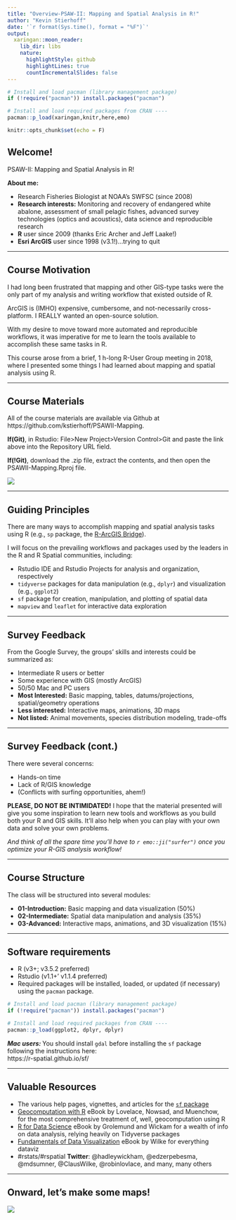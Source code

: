 ```yaml
---
title: "Overview-PSAW-II: Mapping and Spatial Analysis in R!"
author: "Kevin Stierhoff"
date: '`r format(Sys.time(), format = "%F")`'
output:
  xaringan::moon_reader:
    lib_dir: libs
    nature:
      highlightStyle: github
      highlightLines: true
      countIncrementalSlides: false
---
```


```r
# Install and load pacman (library management package)
if (!require("pacman")) install.packages("pacman")

# Install and load required packages from CRAN ----
pacman::p_load(xaringan,knitr,here,emo)

knitr::opts_chunk$set(echo = F)
```

## Welcome!
PSAW-II: Mapping and Spatial Analysis in R! 

**About me:** 

+ Research Fisheries Biologist at NOAA's SWFSC (since 2008) 
+ **Research interests:** Monitoring and recovery of endangered white abalone, assessment of small pelagic fishes, advanced survey technologies (optics and acoustics), data science and reproducible research 
+ **R** user since 2009 (thanks Eric Archer and Jeff Laake!)
+ **Esri ArcGIS** user since 1998 (v3.1!)...trying to quit 

---

## Course Motivation
I had long been frustrated that mapping and other GIS-type tasks were the only part of my analysis and writing workflow that existed outside of R. 

ArcGIS is (IMHO) expensive, cumbersome, and not-necessarily cross-platform. I REALLY wanted an open-source solution.

With my desire to move toward more automated and reproducible workflows, it was imperative for me to learn the tools available to accomplish these same tasks in R.  

This course arose from a brief, 1 h-long R-User Group meeting in 2018, where I presented some things I had learned about mapping and spatial analysis using R.  

---

## Course Materials
All of the course materials are available via Github at https://github.com/kstierhoff/PSAWII-Mapping. 

**If(Git)**, in Rstudio:
File>New Project>Version Control>Git and paste the link above into the Repository URL field.

**If(!Git)**, download the .zip file, extract the contents, and then open the PSAWII-Mapping.Rproj file.

![](Images/git-zip.png) 

---

## Guiding Principles
There are many ways to accomplish mapping and spatial analysis tasks using R (e.g., `sp` package, the [R-ArcGIS Bridge](https://r-arcgis.github.io/)).  

I will focus on the prevailing workflows and packages used by the leaders in the R and R Spatial communities, including:

+ Rstudio IDE and Rstudio Projects for analysis and organization, respectively 
+ `tidyverse` packages for data manipulation (e.g., `dplyr`) and visualization (e.g., `ggplot2`) 
+ `sf` package for creation, manipulation, and plotting of spatial data 
+ `mapview` and `leaflet` for interactive data exploration

---

## Survey Feedback
From the Google Survey, the groups' skills and interests could be summarized as: 

+ Intermediate R users or better 
+ Some experience with GIS (mostly ArcGIS) 
+ 50/50 Mac and PC users 
+ **Most Interested:** Basic mapping, tables, datums/projections, spatial/geometry operations 
+ **Less interested:** Interactive maps, animations, 3D maps 
+ **Not listed:** Animal movements, species distribution modeling, trade-offs

---

## Survey Feedback (cont.)
There were several concerns:  

+ Hands-on time 
+ Lack of R/GIS knowledge
+ (Conflicts with surfing opportunities, ahem!)

**PLEASE, DO NOT BE INTIMIDATED!**  I hope that the material presented will give you some inspiration to learn new tools and workflows as you build both your R and GIS skills. It'll also help when you can play with your own data and solve your own problems. 

_And think of all the spare time you'll have to `r emo::ji("surfer")` once you optimize your R-GIS analysis workflow!_ 

---

## Course Structure
The class will be structured into several modules:

+ **01-Introduction:** Basic mapping and data visualization (50%)
+ **02-Intermediate:** Spatial data manipulation and analysis (35%)
+ **03-Advanced:** Interactive maps, animations, and 3D visualization (15%) 

---

## Software requirements
+ R (v3+; v3.5.2 preferred) 
+ Rstudio (v1.1+' v1.1.4 preferred) 
+ Required packages will be installed, loaded, or updated (if necessary) using the `pacman` package. 

```r
# Install and load pacman (library management package)
if (!require("pacman")) install.packages("pacman")

# Install and load required packages from CRAN ----
pacman::p_load(ggplot2, dplyr, dplyr)
```

_**Mac users: **_ You should install `gdal` before installing the `sf` package following the instructions here:  
https://r-spatial.github.io/sf/

---

## Valuable Resources
+ The various help pages, vignettes, and articles for the [`sf` package](https://r-spatial.github.io/sf/index.html)
+ [Geocomputation with R](https://geocompr.robinlovelace.net/) eBook by Lovelace, Nowsad, and Muenchow, for the most comprehensive treatment of, well, geocomputation using R
+ [R for Data Science](https://r4ds.had.co.nz/) eBook by Grolemund and Wickam for a wealth of info on data analysis, relying heavily on Tidyverse packages 
+ [Fundamentals of Data Visualization](https://serialmentor.com/dataviz/) eBook by Wilke for everything dataviz
+ \#rstats/\#rspatial **Twitter**: @hadleywickham, @edzerpebesma, @mdsumner, @ClausWilke, @robinlovlace, and many, many others 

---

## Onward, let's make some maps!

![](Images/earth.jpg) 
